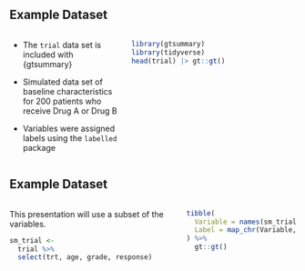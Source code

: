 ## Example Dataset

:::: {.columns .v-center-container}

::: {.column width="40%"}
* The `trial` data set is included with {gtsummary}

* Simulated data set of baseline characteristics for 200 patients who receive Drug A or Drug B

* Variables were assigned labels using the `labelled` package
:::

::: {.column width="60%"}
```r
library(gtsummary)
library(tidyverse)
head(trial) |> gt::gt()
```

:::

::::

## Example Dataset

:::: {.columns .v-center-container}

::: {.column width="60%"}
This presentation will use a subset of the variables.

```r
sm_trial <-
  trial %>% 
  select(trt, age, grade, response)
```
:::

::: {.column width="40%"}
```r
tibble(
  Variable = names(sm_trial),
  Label = map_chr(Variable, ~attr(trial[[.x]], "label"))
) %>% 
  gt::gt()
```
:::

::::
